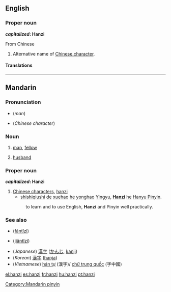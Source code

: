 ==English==

===Proper noun===
{{en-proper noun}}

'''''capitalized'': Hanzi'''

From Chinese {{etyl|zh}} {{zh-tsp|漢字|汉字|hànzì}}

# Alternative name of [[Chinese character]].

====Translations====
{{trans-see|Chinese character}}

----

==Mandarin==

===Pronunciation===
* {{IPA|[ xan˥˩tsɨ]|lang=cmn}} (''man'')
* {{IPA|[ xan˥˩tsɨ˥˩ ]|lang=cmn}} (''Chinese character'')

===Noun===
{{cmn-noun|p|pin=hànzi|pint=han4zi5|tra=漢子|sim=汉子}}

# [[man]], [[fellow]]
# {{regional}} [[husband]]

===Proper noun===
{{cmn-proper|p|pin=hànzì|pint=han4zi4|tra=漢字|sim=汉字}}

'''''capitalized'': Hanzi'''

# [[Chinese character|Chinese characters]], [[hanzi#English|hanzi]]
#* [[shishiqiushi]] [[de]] [[xuehao]] [[he]] [[yonghao]] [[Yingyu]], '''[[Hanzi]]''' [[he]] [[Hanyu Pinyin]].
#: to learn and to use English, '''Hanzi''' and Pinyin well practically.

===See also===
* {{zh-ts|繁體字|繁体字}} ([[fántǐzì]])
* {{zh-ts|簡體字|简体字}} ([[jiǎntǐzì]])
* (''Japanese'') [[漢字]] ([[かんじ]], [[kanji]])
* (''Korean'') [[漢字]] ([[hanja]])
* (''Vietnamese'') [[hán tự]] (漢字)/ [[chữ trung quốc]] (字中國)

[[Category:Mandarin pinyin]]

[[el:hanzi]]
[[es:hanzi]]
[[fr:hanzi]]
[[hu:hanzi]]
[[pt:hanzi]]